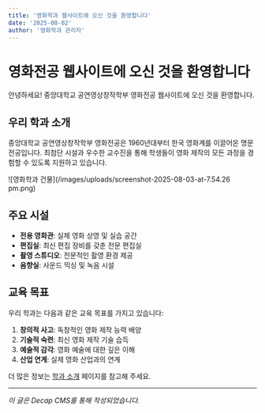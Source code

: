 ```yaml
---
title: '영화학과 웹사이트에 오신 것을 환영합니다'
date: '2025-08-02'
author: '영화학과 관리자'
---
```


# 영화전공 웹사이트에 오신 것을 환영합니다

안녕하세요! 중앙대학교 공연영상창작학부 영화전공 웹사이트에 오신 것을 환영합니다.

## 우리 학과 소개

중앙대학교 공연영상창작학부 영화전공은 1960년대부터 한국 영화계를 이끌어온 명문 전공입니다. 최첨단 시설과 우수한 교수진을 통해 학생들이 영화 제작의 모든 과정을 경험할 수 있도록 지원하고 있습니다.

![영화학과 건물](/images/uploads/screenshot-2025-08-03-at-7.54.26 pm.png)

## 주요 시설

- **전용 영화관**: 실제 영화 상영 및 실습 공간
- **편집실**: 최신 편집 장비를 갖춘 전문 편집실
- **촬영 스튜디오**: 전문적인 촬영 환경 제공
- **음향실**: 사운드 믹싱 및 녹음 시설

## 교육 목표

우리 학과는 다음과 같은 교육 목표를 가지고 있습니다:

1. **창의적 사고**: 독창적인 영화 제작 능력 배양
2. **기술적 숙련**: 최신 영화 제작 기술 습득
3. **예술적 감각**: 영화 예술에 대한 깊은 이해
4. **산업 연계**: 실제 영화 산업과의 연계

더 많은 정보는 [학과 소개](/about/major) 페이지를 참고해 주세요.

---

_이 글은 Decap CMS를 통해 작성되었습니다._

